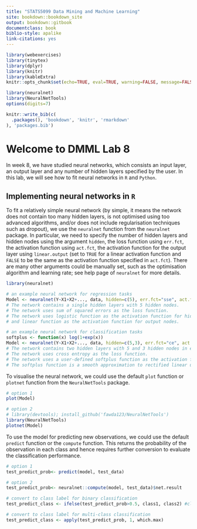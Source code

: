 ```yaml
---
title: "STATS5099 Data Mining and Machine Learning"
site: bookdown::bookdown_site
output: bookdown::gitbook
documentclass: book
biblio-style: apalike
link-citations: yes
---
```


```r
library(webexercises)
library(tinytex)
library(dplyr)
library(knitr)
library(kableExtra)
knitr::opts_chunk$set(echo=TRUE, eval=TRUE, warning=FALSE, message=FALSE)

library(neuralnet)
library(NeuralNetTools)
options(digits=7)
```


```r
knitr::write_bib(c(
  .packages(), 'bookdown', 'knitr', 'rmarkdown'
), 'packages.bib')
```


# Welcome to DMML Lab 8

In week 8, we have studied neural networks, which consists an input layer, an output layer and any number of hidden layers specified by the user. In this lab, we will see how to fit neural networks in `R` and `Python`.

## Implementing neural networks in `R`
To fit a relatively simple neural network (by simple, it means the network does not contain too many hidden layers, is not optimised using too advanced algorithms, and/or does not include regularisation techniques such as dropout), we use the `neuralnet` function from the `neuralnet` package. In particular, we need to specify the number of hidden layers and hidden nodes using the argument `hidden`, the loss function using `err.fct`, the activation function using `act.fct`, the activation function for the output layer using `linear.output` (set to `TRUE` for a linear activation function and `FALSE` to be the same as the activation function specified in `act.fct`). There are many other arguments could be manually set, such as the optimisation algorithm and learning rate; see help page of `neuralnet` for more details. 
```r
library(neuralnet)

# an example neural network for regression tasks
Model <- neuralnet(Y~X1+X2+..., data, hidden=c(5), err.fct="sse", act.fct="logistic", linear.output=TRUE)
# The network contains a single hidden layers with 5 hidden nodes.
# The network uses sum of squared errors as the loss function.
# The network uses logistic function as the activation function for hidden nodes 
# and linear function as the activation function for output nodes. 

# an example neural network for classification tasks
softplus <- function(x) log(1+exp(x))
Model <- neuralnet(Y~X1+X2+..., data, hidden=c(5,3), err.fct="ce", act.fct=softplus, linear.output=FALSE)
# The network contains two hidden layers with 5 and 3 hidden nodes in each layer.
# The network uses cross entropy as the loss function.
# The network uses a user-defined softplus function as the activation function for hidden nodes and output nodes.
# The softplus function is a smooth approximation to rectified linear unit (ReLU) function. 
```

To visualise the neural network, we could use the default `plot` function or `plotnet` function from the `NeuralNetTools` package. 
```r
# option 1
plot(Model)

# option 2
# library(devtools); install_github('fawda123/NeuralNetTools')
library(NeuralNetTools)
plotnet(Model)
```

To use the model for predicting new observations, we could use the default `predict` function or the `compute` function. This returns the probability of the observation in each class and hence requires further conversion to evaluate the classification performance.
```r
# option 1
test_predict_prob<- predict(model, test_data)

# option 2
test_predict_prob<- neuralnet::compute(model, test_data)$net.result

# convert to class label for binary classification
test_predict_class <- ifelse(test_predict_prob>0.5, class1, class2) #class 1 and class 2 are the class names

# convert to class label for multi-class classification
test_predict_class <- apply(test_predict_prob, 1, which.max)
```

